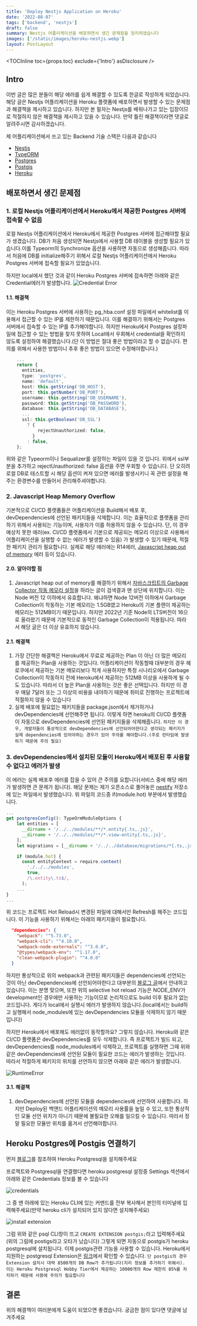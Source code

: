 ```yaml
---
title: 'Deploy Nestjs Application on Heroku'
date: '2022-08-07'
tags: ['backend', 'nestjs']
draft: false
summary: Nestjs 어플리케이션을 배포하면서 생긴 문제점을 정리하였습니다
images: ['/static/images/heroku-nestjs.webp']
layout: PostLayout
---
```


<TOCInline toc={props.toc} exclude={'Intro'} asDisclosure />

## Intro

이번 글은 많은 분들이 해당 에러를 쉽게 해결할 수 있도록 한글로 작성하게 되었습니다.
해당 글은 Nestjs 어플리케이션을 Heroku 플랫폼에 배포하면서 발생할 수 있는 문제점과
해결책을 제시하고 있습니다. 하지만 본 필자는 Nestjs를 배워나가고 있는 입장이므로
적절하지 않은 해결책을 제시하고 있을 수 있습니다. 만약 틀린 해결책이라면 댓글로 알려주시면 감사하겠습니다.

제 어플리케이션에서 쓰고 있는 Backend 기술 스택은 다음과 같습니다

- [Nestjs](https://nestjs.com/)
- [TypeORM](https://typeorm.io/)
- [Postgres](https://www.postgresql.org/)
- [Postgis](https://postgis.net/)
- [Heroku](https://www.heroku.com/)

## 배포하면서 생긴 문제점

### 1. 로컬 Nestjs 어플리케이션에서 Heroku에서 제공한 Postgres 서버에 접속할 수 없음

로컬 Nestjs 어플리케이션에서 Heroku에서 제공한 Postgres 서버에 접근해야할 필요가 생겼습니다.
DB가 처음 생성되면 Nestjs에서 사용할 DB 테이블을 생성할 필요가 있습니다.이를 Typeorm의 Synchronize 옵션을 사용하면 자동으로 생성해줍니다.
따라서 처음에 DB를 initialize해주기 위해서 로컬 Nestjs 어플리케이션에서 Heroku Postgres 서버에 접속할 필요가 있었습니다.

하지만 local에서 했던 것과 같이 Heroku Postgres 서버에 접속하면 아래와 같은 Credential에러가 발생합니다.
![Credential Error](https://d.pr/i/lhZKv8.png)

#### 1.1. 해결책

이는 Heroku Postgres 서버에 사용하는 pg_hba.conf 설정 파일에서 whitelist를 이용해서 접근할 수 있는 IP를 제한하기 때문입니다.
이를 해결하기 위해서는 Postgres 서버에서 접속할 수 있는 IP를 추가해야합니다. 하지만 Heroku에서 Postgres 설정파일에 접근할 수 있는
방법을 찾지 못하여 Local에서 우회해서 credential을 확인하지 않도록 설정하여 해결했습니다.(단 이 방법은 절대 좋은 방법이라고 할 수 없습니다.
편의를 위해서 사용한 방법이니 추후 좋은 방법이 있으면 수정해야합니다.)

```typescript:config.ts
    ...
    return {
      entities,
      type: 'postgres',
      name: 'default',
      host: this.getString('DB_HOST'),
      port: this.getNumber('DB_PORT'),
      username: this.getString('DB_USERNAME'),
      password: this.getString('DB_PASSWORD'),
      database: this.getString('DB_DATABASE'),
      ...
      ssl: this.getBoolean('DB_SSL')
        ? {
            rejectUnauthorized: false,
          }
        : false,
    };
```

위와 같은 Typeorm이나 Sequalizer를 설정하는 파일이 있을 것 입니다. 위에서 ssl부분을 추가하고
rejectUnauthorized: false 옵션을 주면 우회할 수 있습니다. 단 오히려 로컬 DB로 테스트할 시 해당 옵션이 켜져 있으면
에러를 발생시키니 꼭 관련 설정을 해주는 환경변수를 만들어서 관리해주셔야합니다.

### 2. Javascript Heap Memory Overflow

기본적으로 CI/CD 플랫폼들은 어플리케이션을 Build해서 배포 후, devDependencies에 선언된 패키지들을 삭제합니다.
이는 효율적으로 플랫폼을 관리하기 위해서 사용되는 기능이며, 사용자가 이를 허용하지 않을 수 있습니다.
단, 이 경우 예상치 못한 에러(ex. CI/CD 플랫폼에서 기본으로 제공되는 메모리 이상으로 사용해서 어플리케이션을 실행할 수 없는 에러가 발생할 수 있음)
가 발생할 수 있기 때문에, 적절한 패키지 관리가 필요합니다. 실제로 해당 에러에는 R14에러, [Javascript heap out of memory](https://stackoverflow.com/questions/59205530/heroku-server-crashes-with-javascript-heap-out-of-memory-when-deploying-react) 에러 등이 있습니다.

#### 2.0. 알아야할 점

1. Javascript heap out of memory를 해결하기 위해서 [자바스크립트의 Garbage Collector 작동 메모리 설정](https://stackoverflow.com/questions/59205530/heroku-server-crashes-with-javascript-heap-out-of-memory-when-deploying-react)을 하라는 글이
   검색결과 맨 상단에 위치합니다. 이는 Node 버전 12 이하에서 유효합니다. 왜냐하면 Node 12버전 이하에서 Garbage Collection이 작동하는 기본 메모리는 1.5GB였고 Heroku의 기본 플랜이 제공하는 메모리는 512MB이기 때문입니다.
   하지만 2022년 기준 Node의 LTS버전이 16으로 올라왔기 때문에 기본적으로 동적인 Garbage Collection이 적용됩니다. 따라서 해당 글은 더 이상 유효하지 않습니다.

#### 2.1. 해결책

1. 가장 간단한 해결책은 Heroku에서 무료로 제공하는 Plan 이 아닌 더 많은 메모리를 제공하는 Plan을 사용하는 것입니다.
   어플리케이션이 작동할때 대부분의 경우 헤로쿠에서 제공하는 기본 메모리보다 적게 사용하지만
   특정 시나리오에서 Garbage Collection이 작동하지 전에 Heroku에서 제공하는 512MB 이상을 사용하게 될 수도 있습니다.
   따라서 더 높은 Plan을 사용하는 것은 좋은 선택입니다.
   하지만 이 경우 매달 7달러 또는 그 이상의 비용을 내야하기 때문에 취미로 진행하는 프로젝트에 적절하지 않을 수 있습니다
2. 실제 배포에 필요없는 패키지들을 package.json에서 제거하거나 devDependencies에 선언해주면 됩니다. 이렇게 하면 heroku의 CI/CD 플랫폼이 자동으로 devDependencies에 선언된 패키지들을 삭제해줍니다. `하지만 이 경우, 개발자들이 통상적으로 devDependencies에 선언되어야한다고 생각되는 패키지가 실제 dependencies에 있어야하는 경우가 있어 주의를 해야합니다.(주로 런타임에 발생하기 때문에 주의 필요)`

### 3. devDependencies에서 설치된 모듈이 Heroku에서 배포된 후 사용할 수 없다고 에러가 발생

이 에러는 실제 배포후 에러를 잡을 수 있어 큰 주의를 요합니다(서비스 중에 해당 에러가 발생하면 큰 문제가 됩니다).
해당 문제는 제가 오픈소스로 풀어놓은 [nestify](https://github.com/woody-morgan/nestify/blob/main/src/shared/services/api-config.service.ts) 저장소에 있는 파일에서 발생했습니다.
위 파일의 코드중 if(module.hot) 부분에서 발생했습니다.

```typescript:api-config.service.ts
...
get postgresConfig(): TypeOrmModuleOptions {
    let entities = [
      __dirname + '/../../modules/**/*.entity{.ts,.js}',
      __dirname + '/../../modules/**/*.view-entity{.ts,.js}',
    ];
    let migrations = [__dirname + '/../../database/migrations/*{.ts,.js}'];

    if (module.hot) {
      const entityContext = require.context(
        './../../modules',
        true,
        /\.entity\.ts$/,
      );
    ...
}
...
```

위 코드는 프로젝트 Hot Reload시 변경된 파일에 대해서만 Refresh를 해주는 코드입니다.
이 기능을 사용하기 위해서는 아래의 패키지들이 필요합니다.

```json:package.json
  "dependencies": {
    "webpack": "^5.73.0",
    "webpack-cli": "^4.10.0",
    "webpack-node-externals": "^3.0.0",
    "@types/webpack-env": "^1.17.0",
    "clean-webpack-plugin": "^4.0.0"
  }
```

하지만 통상적으로 위의 webpack과 관련된 패키지들은 dependencies에 선언되는 것이 아닌
devDependencies에 선언되어야한다고 대부분의 [블로그 글](https://jakekwak.gitbook.io/nestjs/techniques/hot-reload-webpack)에서 안내하고 있습니다.
이는 분명 맞으며, 또한 위의 selective hot reload 기능은 NODE_ENV가 development인 경우에만 사용하는 기능이므로 논리적으로도 build 이후 필요가 없는 코드입니다.
게다가 local에서 실행시 에러가 발생하지 않습니다.(local에서는 build하고 실행해서 node_modules에 있는 devDependencies 모듈을 삭제하지 않기 때문입니다)

하지만 Heroku에서 배포해도 에러없이 동작할까요? 그렇지 않습니다. Heroku와 같은 CI/CD 플랫폼은 devDependencies를 모두 삭제합니다.
즉 프로젝트가 빌드 되고, devDependencies를 node_modules에서 삭제하고, 프로젝트를 실행하면 그때 위와 같은
devDependencies에 선언된 모듈이 필요한 코드는 에러가 발생하는 것입니다. 따라서 적절하게 패키지의 위치를 선언하지 않으면 아래와 같은 에러가 발생합니다.

![RuntimeError](https://d.pr/i/K6ykSr.png)

#### 3.1. 해결책

1. devDependencies에 선언된 모듈을 dependencies에 선언하여 사용합니다. 하지만 Deploy된 백앤드 어플리케이션의 메모리 사용률을 높일 수 있고,
   또한 통상적인 모듈 선언 위치가 아니기 때문에 불필요한 오해를 일으킬 수 있습니다. 따라서 정말 필요한 모듈만 위치를 옮겨서 선언해야합니다.

## Heroku Postgres에 Postgis 연결하기

먼저 [블로그](https://m.blog.naver.com/batgirl1/222126972818)를 참조하여 Heroku Postgresql을 설치해주세요

프로젝트와 Postgresql을 연결했다면 heroku postgresql 설정중 Settings 섹션에서 아래와 같은 Credentials 정보를 볼 수 있습니다

![credentials](https://d.pr/TVFj55.png)

그 중 맨 아래에 있는 Heroku CLI에 있는 커맨드를 전부 복사해서 본인의 터미널에 입력해주세요(만약 heroku cli가 설치되어 있지 않다면 설치해주세요)

![install extension](https://d.pr/gzG7Ry.png)

그럼 위와 같은 psql CLI창이 뜨고 `CREATE EXTENSION postgis;`라고 입력해주세요(위의 그림에 postigs라고 오타가 났습니다)
그렇게 되면 자동으로 postgis가 heroku postgresql에 설치됩니다. 이제 postgis관련 기능을 사용할 수 있습니다.
Heroku에서 지원하는 postgresql Extension은 [링크](https://devcenter.heroku.com/articles/heroku-postgres-extensions-postgis-full-text-search)에서 확인할 수 있습니다.
`단 postgis의 경우 Extension 설치시 대략 8500개의 DB Row가 추가됩니다(지리 정보를 추가하기 위해서). 이는 Heroku Postgresql Hobby Tier에서 제공하는 10000개의 Row 제한의 85%를 차지하기 때문에 사용에 주의가 필요합니다`

## 결론

위의 해결책이 여러분에게 도움이 되었으면 좋겠습니다. 궁금한 점이 있다면 댓글에 남겨주세요
